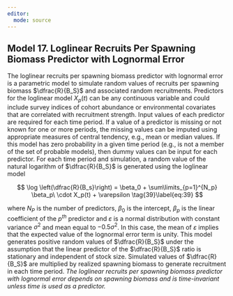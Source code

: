```yaml
---
editor: 
  mode: source
---
```


## Model 17. Loglinear Recruits Per Spawning Biomass Predictor with Lognormal Error {.unnumbered}

The loglinear recruits per spawning biomass predictor with lognormal error is a parametric model to simulate random values of recruits per spawning biomass $\dfrac{R}{B_S}$ and associated random recruitments. Predictors for the loglinear model $X_p(t)$ can be any continuous variable and could include survey indices of cohort abundance or environmental covariates that are correlated with recruitment strength. Input values of each predictor are required for each time period. If a value of a predictor is missing or not known for one or more periods, the missing values can be imputed using appropriate measures of central tendency, e.g., mean or median values. If this model has zero probability in a given time period (e.g., is not a member of the set of probable models), then dummy values can be input for each predictor. For each time period and simulation, a random value of the natural logarithm of $\dfrac{R}{B_S}$ is generated using the loglinear model

$$
\log \left(\dfrac{R}{B_s}\right) = \beta_0 + \sum\limits_{p=1}^{N_p} \beta_p\ \cdot X_p(t) + \varepsilon \tag{39}\label{eq:39}
$$

where $N_P$ is the number of predictors, $\beta_0$ is the intercept, $\beta_p$ is the linear coefficient of the $p^{th}$ predictor and $\varepsilon$ is a normal distribution with constant variance $\sigma^2$ and mean equal to $-0.5\sigma^2$. In this case, the mean of $\varepsilon$ implies that the expected value of the lognormal error term is unity. This model generates positive random values of $\dfrac{R}{B_S}$ under the assumption that the linear predictor of the $\dfrac{R}{B_S}$ ratio is stationary and independent of stock size. Simulated values of $\dfrac{R}{B_S}$ are multiplied by realized spawning biomass to generate recruitment in each time period. *The loglinear recruits per spawning biomass predictor with lognormal error depends on spawning biomass and is time-invariant unless time is used as a predictor.*
